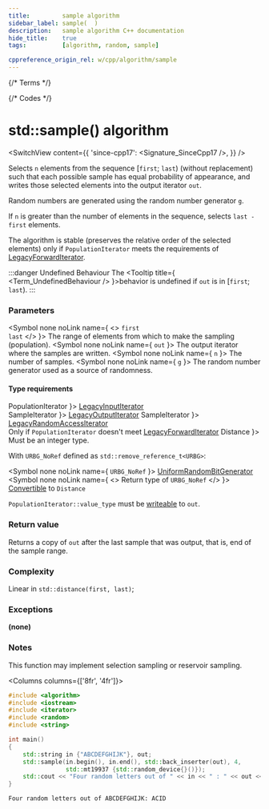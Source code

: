 ```yaml
---
title:         sample algorithm
sidebar_label: sample(  )
description:   sample algorithm C++ documentation
hide_title:    true
tags:          [algorithm, random, sample]

cppreference_origin_rel: w/cpp/algorithm/sample
---
```



{/* Terms */}


{/* Codes */}


# std::sample() algorithm

<SwitchView content={{
  'since-cpp17': <Signature_SinceCpp17 />,
}} />

Selects `n` elements from the sequence [`first`; `last`) (without replacement) such that each possible sample has equal probability of appearance, and writes those selected elements into the output iterator `out`.

Random numbers are generated using the random number generator `g`.

If `n` is greater than the number of elements in the sequence, selects `last - first` elements.

The algorithm is stable (preserves the relative order of the selected elements) only if `PopulationIterator` meets the requirements of [LegacyForwardIterator](/docs/named_req/LegacyForwardIterator).

:::danger Undefined Behaviour
The <Tooltip title={ <Term_UndefinedBehaviour /> }>behavior is undefined</Tooltip> if `out` is in [`first`; `last`).
:::

### Parameters

<SymbolTable>

  <Symbol none noLink name={ <> <code>first</code> <br/> <code>last</code> </> }>
    The range of elements from which to make the sampling (population).
  </Symbol>
  <Symbol none noLink name={ <code>out</code> }>
    The output iterator where the samples are written.
  </Symbol>
  <Symbol none noLink name={ <code>n</code> }>
    The number of samples.
  </Symbol>
  <Symbol none noLink name={ <code>g</code> }>
    The random number generator used as a source of randomness.
  </Symbol>

</SymbolTable>

#### Type requirements

<SymbolTable>
  <Symbol none noLink name={ <code>PopulationIterator</code> }>
    <a href="/docs/named_req/LegacyInputIterator">LegacyInputIterator</a> <br/>
  </Symbol>
  <Symbol none noLink name={ <code>SampleIterator</code> }>
    <a href="/docs/named_req/LegacyOutputIterator">LegacyOutputIterator</a>
  </Symbol>
  <Symbol none noLink name={ <code>SampleIterator</code> }>
    <a href="/docs/named_req/LegacyRandomAccessIterator">LegacyRandomAccessIterator</a> <br/>
    <span class="inline-caution">Only if <code>PopulationIterator</code> doesn't meet <a href="/docs/named_req/LegacyForwardIterator">LegacyForwardIterator</a> </span>
  </Symbol>
  <Symbol none noLink name={ <code>Distance</code> }>
    Must be an integer type.
  </Symbol>
</SymbolTable>

With `URBG_NoRef` defined as `std::remove_reference_t<URBG>`:

<SymbolTable>

  <Symbol none noLink name={ <code>URBG_NoRef</code> }>
    <a href="/docs/named_req/UniformRandomBitGenerator">UniformRandomBitGenerator</a>
  </Symbol>
  <Symbol none noLink name={ <> Return type of <code>URBG_NoRef</code> </> }>
    <a href="#">Convertible</a> to <code>Distance</code>
  </Symbol>

</SymbolTable>


`PopulationIterator::value_type`  must be [writeable](#) to `out`.

### Return value

Returns a copy of `out` after the last sample that was output, that is, end of the sample range.

### Complexity

Linear in `std::distance(first, last)`;

### Exceptions

**(none)**

### Notes

This function may implement selection sampling or reservoir sampling.

<Columns columns={['8fr', '4fr']}>
<div>

```cpp title='Main.cpp' showLineNumbers
#include <algorithm>
#include <iostream>
#include <iterator>
#include <random>
#include <string>

int main()
{
    std::string in {"ABCDEFGHIJK"}, out;
    std::sample(in.begin(), in.end(), std::back_inserter(out), 4,
                std::mt19937 {std::random_device{}()});
    std::cout << "Four random letters out of " << in << " : " << out << '\n';
}
```

</div>
<div>

```plaintext title="Possible Output"
Four random letters out of ABCDEFGHIJK: ACID
```

</div>
</Columns>

